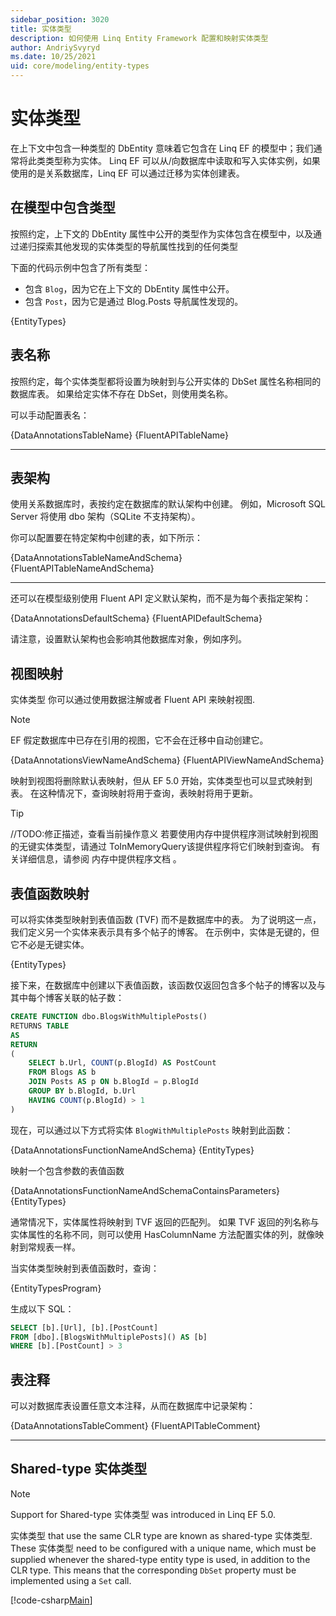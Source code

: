 ```yaml
---
sidebar_position: 3020
title: 实体类型
description: 如何使用 Linq Entity Framework 配置和映射实体类型
author: AndriySvyryd
ms.date: 10/25/2021
uid: core/modeling/entity-types
---
```
















# 实体类型

在上下文中包含一种类型的 DbEntity 意味着它包含在 Linq EF 的模型中；我们通常将此类类型称为实体。 Linq EF 可以从/向数据库中读取和写入实体实例，如果使用的是关系数据库，Linq EF 可以通过迁移为实体创建表。

## 在模型中包含类型

按照约定，上下文的 DbEntity 属性中公开的类型作为实体包含在模型中，以及通过递归探索其他发现的实体类型的导航属性找到的任何类型

下面的代码示例中包含了所有类型：

- 包含 `Blog`，因为它在上下文的 DbEntity 属性中公开。
- 包含 `Post`，因为它是通过 Blog.Posts 导航属性发现的。

<!-- [!code-csharp[Main](../../../samples/core/Modeling/EntityTypes/EntityTypes.cs?name=EntityTypes&highlight=3,7,16)] -->

<CodeSnippets title="C#" language="csharp" fragment="EntityTypes" metastring='{3,7,16}' showLineNumbers>{EntityTypes}</CodeSnippets>

## 表名称

按照约定，每个实体类型都将设置为映射到与公开实体的 DbSet 属性名称相同的数据库表。 如果给定实体不存在 DbSet，则使用类名称。

可以手动配置表名：

<Tabs groupId="operating-code">
  <TabItem value="Annotations" label="数据注解">
    <CodeSnippets title="C#" language="csharp" fragment="TableName" metastring='{1,2}' showLineNumbers>{DataAnnotationsTableName}</CodeSnippets>
  </TabItem>
  <TabItem
    value="Fluent"
    label="Fluent API"
  >
    <CodeBlock title="C#" language="csharp" metastring='{10-14}' showLineNumbers>{FluentAPITableName}</CodeBlock>
  </TabItem>
</Tabs>

---

## 表架构

使用关系数据库时，表按约定在数据库的默认架构中创建。 例如，Microsoft SQL Server 将使用 dbo 架构（SQLite 不支持架构）。

你可以配置要在特定架构中创建的表，如下所示：

<Tabs groupId="operating-code">
  <TabItem value="Annotations" label="数据注解">
    <CodeSnippets title="C#" language="csharp" fragment="TableNameAndSchema" metastring='{1}' showLineNumbers>{DataAnnotationsTableNameAndSchema}</CodeSnippets>
  </TabItem>
  <TabItem
    value="Fluent"
    label="Fluent API"
  >
    <CodeBlock title="C#" language="csharp" fragment="TableNameAndSchema" metastring='{3-4}' showLineNumbers>{FluentAPITableNameAndSchema}</CodeBlock>
  </TabItem>
</Tabs>

---

还可以在模型级别使用 Fluent API 定义默认架构，而不是为每个表指定架构：


<Tabs groupId="operating-code">
  <TabItem value="Annotations" label="数据注解">
    <CodeBlock title="C#" language="csharp" metastring='{7,10}' showLineNumbers>{DataAnnotationsDefaultSchema}</CodeBlock>
  </TabItem>
  <TabItem
    value="Fluent"
    label="Fluent API"
  >
    <CodeSnippets title="C#" language="csharp" fragment="DefaultSchema" metastring='{3}' showLineNumbers>{FluentAPIDefaultSchema}</CodeSnippets>
  </TabItem>
</Tabs>

请注意，设置默认架构也会影响其他数据库对象，例如序列。

## 视图映射

实体类型 你可以通过使用数据注解或者 Fluent API 来映射视图.

> [!NOTE]
  EF 假定数据库中已存在引用的视图，它不会在迁移中自动创建它。
>  


<Tabs groupId="operating-code">
  <TabItem value="Annotations" label="数据注解">
    <CodeBlock title="C#" language="csharp" metastring='{7,10}' showLineNumbers>{DataAnnotationsViewNameAndSchema}</CodeBlock>
  </TabItem>
  <TabItem
    value="Fluent"
    label="Fluent API"
  >
    <CodeSnippets title="C#" language="csharp" fragment="ViewNameAndSchema" metastring='{3}' showLineNumbers>{FluentAPIViewNameAndSchema}</CodeSnippets>
  </TabItem>
</Tabs>

映射到视图将删除默认表映射，但从 EF 5.0 开始，实体类型也可以显式映射到表。 在这种情况下，查询映射将用于查询，表映射将用于更新。

> [!TIP]
//TODO:修正描述，查看当前操作意义
若要使用内存中提供程序测试映射到视图的无键实体类型，请通过 ToInMemoryQuery该提供程序将它们映射到查询。 有关详细信息，请参阅 内存中提供程序文档 。
> 

## 表值函数映射

可以将实体类型映射到表值函数 (TVF) 而不是数据库中的表。 为了说明这一点，我们定义另一个实体来表示具有多个帖子的博客。 在示例中，实体是无键的，但它不必是无键实体。

<CodeSnippets title="C#" language="csharp" fragment="BlogWithMultiplePostsEntity" showLineNumbers>{EntityTypes}</CodeSnippets>

接下来，在数据库中创建以下表值函数，该函数仅返回包含多个帖子的博客以及与其中每个博客关联的帖子数：

```sql
CREATE FUNCTION dbo.BlogsWithMultiplePosts()
RETURNS TABLE
AS
RETURN
(
    SELECT b.Url, COUNT(p.BlogId) AS PostCount
    FROM Blogs AS b
    JOIN Posts AS p ON b.BlogId = p.BlogId
    GROUP BY b.BlogId, b.Url
    HAVING COUNT(p.BlogId) > 1
)
```

现在，可以通过以下方式将实体 `BlogWithMultiplePosts` 映射到此函数：

<Tabs groupId="operating-code">
  <TabItem value="Annotations" label="数据注解">
    <CodeBlock title="C#" language="csharp" metastring='{8,9}' showLineNumbers>{DataAnnotationsFunctionNameAndSchema}</CodeBlock>
  </TabItem>
  <TabItem
    value="Fluent"
    label="Fluent API"
  >
    <CodeSnippets title="C#" language="csharp" fragment="QueryableFunctionConfigurationToFunction" showLineNumbers>{EntityTypes}</CodeSnippets>
  </TabItem>
</Tabs>

映射一个包含参数的表值函数

<Tabs groupId="operating-code">
  <TabItem value="Annotations" label="数据注解">
    <CodeBlock title="C#" language="csharp" metastring='{8,9}' showLineNumbers>{DataAnnotationsFunctionNameAndSchemaContainsParameters}</CodeBlock>
  </TabItem>
  <TabItem
    value="Fluent"
    label="Fluent API"
  >
    <CodeSnippets title="C#" language="csharp" fragment="QueryableFunctionConfigurationToFunction" showLineNumbers>{EntityTypes}</CodeSnippets>
  </TabItem>
</Tabs>

通常情况下，实体属性将映射到 TVF 返回的匹配列。 如果 TVF 返回的列名称与实体属性的名称不同，则可以使用 HasColumnName 方法配置实体的列，就像映射到常规表一样。

当实体类型映射到表值函数时，查询：

<CodeSnippets title="C#" language="csharp" fragment="ToFunctionQuery" showLineNumbers>{EntityTypesProgram}</CodeSnippets>

生成以下 SQL：

```sql
SELECT [b].[Url], [b].[PostCount]
FROM [dbo].[BlogsWithMultiplePosts]() AS [b]
WHERE [b].[PostCount] > 3
```

## 表注释

可以对数据库表设置任意文本注释，从而在数据库中记录架构：


<Tabs groupId="operating-code">
  <TabItem value="Annotations" label="数据注解">
    <CodeSnippets title="C#" language="csharp" fragment="TableComment" metastring='{1}' showLineNumbers>{DataAnnotationsTableComment}</CodeSnippets>
  </TabItem>
  <TabItem
    value="Fluent"
    label="Fluent API"
  >
    <CodeSnippets title="C#" language="csharp" fragment="TableComment" metastring='{4}' showLineNumbers>{FluentAPITableComment}</CodeSnippets>
  </TabItem>
</Tabs>

---

## Shared-type 实体类型

> [!NOTE]
Support for Shared-type 实体类型 was introduced in Linq EF 5.0.
> 

实体类型 that use the same CLR type are known as shared-type 实体类型. These 实体类型 need to be configured with a unique name, which must be supplied whenever the shared-type entity type is used, in addition to the CLR type. This means that the corresponding `DbSet` property must be implemented using a `Set` call.

[!code-csharp[Main](../../../samples/core/Modeling/ShadowAndIndexerProperties/SharedType.cs?name=SharedType&highlight=3,7)]

